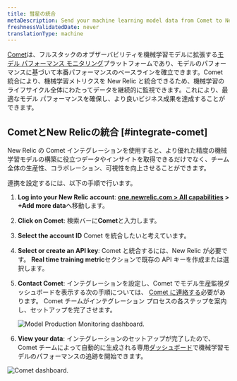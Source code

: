 ```yaml
---
title: 彗星の統合
metaDescription: Send your machine learning model data from Comet to New Relic to understand your model's performance.
freshnessValidatedDate: never
translationType: machine
---
```




[Comet](https://www.comet.ml/site/)は、フルスタックのオブザーバビリティを機械学習モデルに拡張する[モデル パフォーマンス モニタリング](/docs/alerts-applied-intelligence/mlops/get-started/intro-mlops/)プラットフォームであり、モデルのパフォーマンスに基づいて本番パフォーマンスのベースラインを確立できます。Comet 統合により、機械学習メトリクスを New Relic と統合できるため、機械学習のライフサイクル全体にわたってデータを継続的に監視できます。これにより、最適なモデル パフォーマンスを確保し、より良いビジネス成果を達成することができます。

## CometとNew Relicの統合 [#integrate-comet]

New Relic の Comet インテグレーションを使用すると、より優れた精度の機械学習モデルの構築に役立つデータやインサイトを取得できるだけでなく、チーム全体の生産性、コラボレーション、可視性を向上させることができます。

連携を設定するには、以下の手順で行います。

1. <DoNotTranslate>**Log into your New Relic account**</DoNotTranslate>: <DoNotTranslate>**[one.newrelic.com > All capabilities](https://one.newrelic.com/all-capabilities) > +Add more data**</DoNotTranslate>へ移動します。

2. <DoNotTranslate>**Click on Comet**</DoNotTranslate>: 検索バーに<DoNotTranslate>**Comet**</DoNotTranslate>と入力します。

3. <DoNotTranslate>**Select the account ID**</DoNotTranslate> Comet を統合したいと考えています。

4. <DoNotTranslate>**Select or create an API key**</DoNotTranslate>: Comet と統合するには、New Relic <InlinePopover type="licenseKey"/>が必要です。 <DoNotTranslate>**Real time training metric**</DoNotTranslate>セクションで既存の API キーを作成または選択します。

5. <DoNotTranslate>**Contact Comet**</DoNotTranslate>: インテグレーションを設定し、Comet でモデル生産監視ダッシュボードを表示する次の手順については、 [Comet に連絡する](mailto:sales@comet.ml)必要があります。 Comet チームがインテグレーション プロセスの各ステップを案内し、セットアップを完了させます。

   <img
     title="Model Production Monitoring dashboard"
     alt="Model Production Monitoring dashboard."
     src={modelperformancemonitoringCometUI}
   />

6. <DoNotTranslate>**View your data**</DoNotTranslate>: インテグレーションのセットアップが完了したので、Comet チームによって自動的に生成される専用[ダッシュボード](/docs/query-your-data/explore-query-data/dashboards/introduction-dashboards/)で機械学習モデルのパフォーマンスの追跡を開始できます。

<img
  title="Comet dashboard"
  alt="Comet dashboard."
  src={modelperformancemonitoringCometDashboardNewRelic}
/>

<InstallFeedback/>